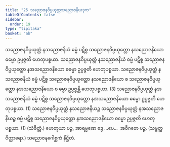 ```yaml
---
title: "25 သညောဇနဝိပ္ပယုတ္တသညောဇနိယဒုက"
tableOfContents: false
sidebar:
  order: 19
type: "tipitaka"
basket: "ab"
---
```



<DynamicBreadcrumb />

<Division number="39">

<Paragraph number="120">
သညောဇနဝိပ္ပယုတ္တံ နသညောဇနိယံ ဓမ္မံ ပဋိစ္စ သညောဇနဝိပ္ပယုတ္တော နသညောဇနိယော ဓမ္မော ဥပ္ပဇ္ဇတိ ဟေတုပစ္စယာ. သညောဇနဝိပ္ပယုတ္တံ နသညောဇနိယံ ဓမ္မံ ပဋိစ္စ သညောဇနဝိပ္ပယုတ္တော နအသညောဇနိယော ဓမ္မော ဥပ္ပဇ္ဇတိ ဟေတုပစ္စယာ. သညောဇနဝိပ္ပယုတ္တံ နသညောဇနိယံ ဓမ္မံ ပဋိစ္စ သညောဇနဝိပ္ပယုတ္တော နသညောဇနိယော စ သညောဇနဝိပ္ပယုတ္တော နအသညောဇနိယော စ ဓမ္မာ ဥပ္ပဇ္ဇန္တိ ဟေတုပစ္စယာ. (3)
</Paragraph>

<Paragraph number="121">
သညောဇနဝိပ္ပယုတ္တံ နအသညောဇနိယံ ဓမ္မံ ပဋိစ္စ သညောဇနဝိပ္ပယုတ္တော နအသညောဇနိယော ဓမ္မော ဥပ္ပဇ္ဇတိ ဟေတုပစ္စယာ. (1)
</Paragraph>

<Paragraph number="122">
သညောဇနဝိပ္ပယုတ္တံ နသညောဇနိယဉ္စ သညောဇနဝိပ္ပယုတ္တံ နအသညောဇနိယဉ္စ ဓမ္မံ ပဋိစ္စ သညောဇနဝိပ္ပယုတ္တော နအသညောဇနိယော ဓမ္မော ဥပ္ပဇ္ဇတိ ဟေတုပစ္စယာ. (1) (သံခိတ္တံ.)
</Paragraph>

<Paragraph number="123">
ဟေတုယာ ပဉ္စ, အာရမ္မဏေ ဒွေ …ပေ…  အဝိဂတေ ပဉ္စ. (သဗ္ဗတ္ထ ဝိတ္ထာရော.)

</Paragraph>
</Division>

<Paragraph number="124" type="center">
သညောဇနဂေါစ္ဆကံ နိဋ္ဌိတံ.
</Paragraph>